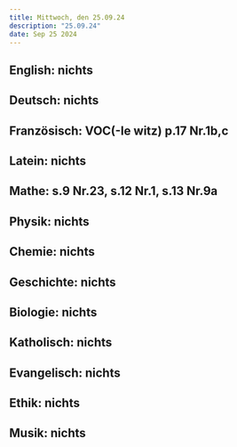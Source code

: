 ```yaml
---
title: Mittwoch, den 25.09.24
description: "25.09.24"
date: Sep 25 2024
---
```


## English: nichts
## Deutsch: nichts
## Französisch: VOC(-le witz) p.17 Nr.1b,c
## Latein: nichts
## Mathe: s.9 Nr.23, s.12 Nr.1, s.13 Nr.9a
## Physik: nichts
## Chemie: nichts
## Geschichte: nichts
## Biologie: nichts
## Katholisch: nichts
## Evangelisch: nichts
## Ethik: nichts
## Musik: nichts